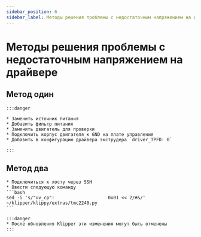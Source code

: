 ```yaml
---
sidebar_position: 6
sidebar_label: Методы решения проблемы с недостаточным напряжением на драйвере
---
```



# Методы решения проблемы с недостаточным напряжением на драйвере

## Метод один

    :::danger

    * Заменить источник питания
    * Добавить фильтр питания
    * Заменить двигатель для проверки
    * Подключить корпус двигателя к GND на плате управления
    * Добавить в конфигурацию драйвера экструдера `driver_TPFD: 0`

    :::

## Метод два
    * Подключиться к хосту через SSH
    * Ввести следующую команду
    ```bash
    sed -i 's/"uv_cp":                    0x01 << 2/#&/' ~/klipper/klippy/extras/tmc2240.py
    ```

    :::danger
    * После обновления Klipper эти изменения могут быть отменены
    :::